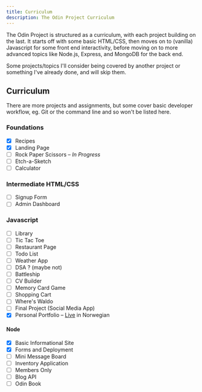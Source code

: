```yaml
---
title: Curriculum
description: The Odin Project Curriculum
---
```


The Odin Project is structured as a curriculum, with each project building on the last.
It starts off with some basic HTML/CSS, then moves on to (vanilla) Javascript for some front end interactivity, before moving on to more advanced topics like Node.js, Express, and MongoDB for the back end.

Some projects/topics I'll consider being covered by another project or something I've already done, and will skip them.

## Curriculum

There are more projects and assignments, but some cover basic developer workflow, eg. Git or the command line and so won't be listed here.

### Foundations

- [x] Recipes
- [x] Landing Page
- [ ] Rock Paper Scissors – *In Progress*
- [ ] Etch-a-Sketch
- [ ] Calculator

### Intermediate HTML/CSS
- [ ] Signup Form
- [ ] Admin Dashboard

### Javascript

- [ ] Library
- [ ] Tic Tac Toe
- [ ] Restaurant Page
- [ ] Todo List
- [ ] Weather App
- [ ] DSA ? (maybe not)
- [ ] Battleship
- [ ] CV Builder
- [ ] Memory Card Game
- [ ] Shopping Cart
- [ ] Where's Waldo
- [ ] Final Project (Social Media App)
- [x] Personal Portfolio – [Live](https://www.hjartland.dev/) in Norwegian

#### Node

- [x] Basic Informational Site
- [x] Forms and Deployment
- [ ] Mini Message Board
- [ ] Inventory Application
- [ ] Members Only
- [ ] Blog API
- [ ] Odin Book
